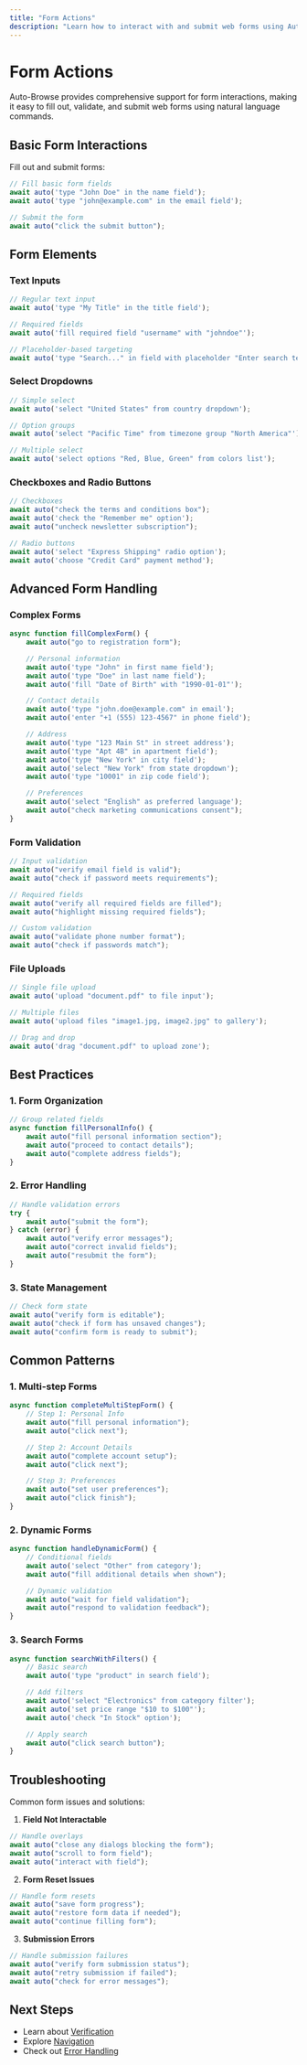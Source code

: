```yaml
---
title: "Form Actions"
description: "Learn how to interact with and submit web forms using Auto-Browse"
---
```


# Form Actions

Auto-Browse provides comprehensive support for form interactions, making it easy to fill out, validate, and submit web forms using natural language commands.

## Basic Form Interactions

Fill out and submit forms:

```typescript
// Fill basic form fields
await auto('type "John Doe" in the name field');
await auto('type "john@example.com" in the email field');

// Submit the form
await auto("click the submit button");
```

## Form Elements

### Text Inputs

```typescript
// Regular text input
await auto('type "My Title" in the title field');

// Required fields
await auto('fill required field "username" with "johndoe"');

// Placeholder-based targeting
await auto('type "Search..." in field with placeholder "Enter search terms"');
```

### Select Dropdowns

```typescript
// Simple select
await auto('select "United States" from country dropdown');

// Option groups
await auto('select "Pacific Time" from timezone group "North America"');

// Multiple select
await auto('select options "Red, Blue, Green" from colors list');
```

### Checkboxes and Radio Buttons

```typescript
// Checkboxes
await auto("check the terms and conditions box");
await auto('check the "Remember me" option');
await auto("uncheck newsletter subscription");

// Radio buttons
await auto('select "Express Shipping" radio option');
await auto('choose "Credit Card" payment method');
```

## Advanced Form Handling

### Complex Forms

```typescript
async function fillComplexForm() {
	await auto("go to registration form");

	// Personal information
	await auto('type "John" in first name field');
	await auto('type "Doe" in last name field');
	await auto('fill "Date of Birth" with "1990-01-01"');

	// Contact details
	await auto('type "john.doe@example.com" in email');
	await auto('enter "+1 (555) 123-4567" in phone field');

	// Address
	await auto('type "123 Main St" in street address');
	await auto('type "Apt 4B" in apartment field');
	await auto('type "New York" in city field');
	await auto('select "New York" from state dropdown');
	await auto('type "10001" in zip code field');

	// Preferences
	await auto('select "English" as preferred language');
	await auto("check marketing communications consent");
}
```

### Form Validation

```typescript
// Input validation
await auto("verify email field is valid");
await auto("check if password meets requirements");

// Required fields
await auto("verify all required fields are filled");
await auto("highlight missing required fields");

// Custom validation
await auto("validate phone number format");
await auto("check if passwords match");
```

### File Uploads

```typescript
// Single file upload
await auto('upload "document.pdf" to file input');

// Multiple files
await auto('upload files "image1.jpg, image2.jpg" to gallery');

// Drag and drop
await auto('drag "document.pdf" to upload zone');
```

## Best Practices

### 1. Form Organization

```typescript
// Group related fields
async function fillPersonalInfo() {
	await auto("fill personal information section");
	await auto("proceed to contact details");
	await auto("complete address fields");
}
```

### 2. Error Handling

```typescript
// Handle validation errors
try {
	await auto("submit the form");
} catch (error) {
	await auto("verify error messages");
	await auto("correct invalid fields");
	await auto("resubmit the form");
}
```

### 3. State Management

```typescript
// Check form state
await auto("verify form is editable");
await auto("check if form has unsaved changes");
await auto("confirm form is ready to submit");
```

## Common Patterns

### 1. Multi-step Forms

```typescript
async function completeMultiStepForm() {
	// Step 1: Personal Info
	await auto("fill personal information");
	await auto("click next");

	// Step 2: Account Details
	await auto("complete account setup");
	await auto("click next");

	// Step 3: Preferences
	await auto("set user preferences");
	await auto("click finish");
}
```

### 2. Dynamic Forms

```typescript
async function handleDynamicForm() {
	// Conditional fields
	await auto('select "Other" from category');
	await auto("fill additional details when shown");

	// Dynamic validation
	await auto("wait for field validation");
	await auto("respond to validation feedback");
}
```

### 3. Search Forms

```typescript
async function searchWithFilters() {
	// Basic search
	await auto('type "product" in search field');

	// Add filters
	await auto('select "Electronics" from category filter');
	await auto('set price range "$10 to $100"');
	await auto('check "In Stock" option');

	// Apply search
	await auto("click search button");
}
```

## Troubleshooting

Common form issues and solutions:

1. **Field Not Interactable**

```typescript
// Handle overlays
await auto("close any dialogs blocking the form");
await auto("scroll to form field");
await auto("interact with field");
```

2. **Form Reset Issues**

```typescript
// Handle form resets
await auto("save form progress");
await auto("restore form data if needed");
await auto("continue filling form");
```

3. **Submission Errors**

```typescript
// Handle submission failures
await auto("verify form submission status");
await auto("retry submission if failed");
await auto("check for error messages");
```

## Next Steps

- Learn about [Verification](/actions/verification)
- Explore [Navigation](/actions/navigation)
- Check out [Error Handling](/actions/troubleshooting)
